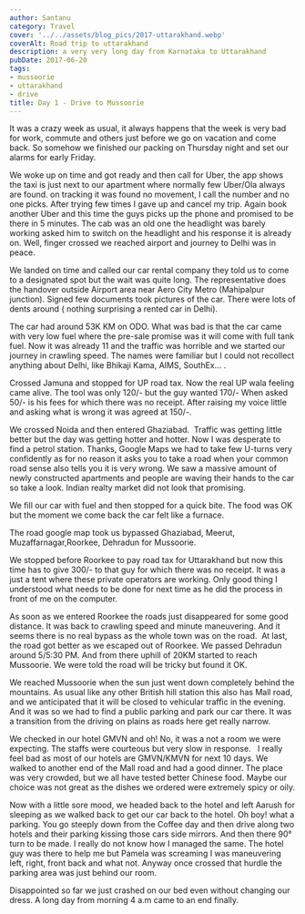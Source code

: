 ```yaml
---
author: Santanu
category: Travel
cover: '../../assets/blog_pics/2017-uttarakhand.webp'
coverAlt: Road trip to uttarakhand
description: a very very long day from Karnataka to Uttarakhand
pubDate: 2017-06-20
tags:
- mussoorie
- uttarakhand
- drive
title: Day 1 - Drive to Mussoorie
---
```


It was a crazy week as usual, it always happens that the week is very bad for work, commute and others just before we go on vacation and come back. So somehow we finished our packing on Thursday night and set our alarms for early Friday.

We woke up on time and got ready and then call for Uber, the app shows the taxi is just next to our apartment where normally few Uber/Ola always are found. on tracking it was found no movement, I call the number and no one picks. After trying few times I gave up and cancel my trip. Again book another Uber and this time the guys picks up the phone and promised to be there in 5 minutes. The cab was an old one the headlight was barely working asked him to switch on the headlight and his response it is already on. Well, finger crossed we reached airport and journey to Delhi was in peace.  


We landed on time and called our car rental company they told us to come to a designated spot but the wait was quite long. The representative does the handover outside Airport area near Aero City Metro (Mahipalpur junction). Signed few documents took pictures of the car. There were lots of dents around ( nothing surprising a rented car in Delhi). 

The car had around 53K KM on ODO. What was bad is that the car came with very low fuel where the pre-sale promise was it will come with full tank fuel. Now it was already 11 and the traffic was horrible and we started our journey in crawling speed. The names were familiar but I could not recollect anything about Delhi, like Bhikaji Kama, AIMS, SouthEx... .

Crossed Jamuna and stopped for UP road tax. Now the real UP wala feeling came alive. The tool was only 120/- but the guy wanted 170/- When asked 50/- is his fees for which there was no receipt. After raising my voice little and asking what is wrong it was agreed at 150/-. 

We crossed Noida and then entered Ghaziabad.  Traffic was getting little better but the day was getting hotter and hotter. Now I was desperate to find a petrol station. Thanks, Google Maps we had to take few U-turns very confidently as for no reason it asks you to take a road when your common road sense also tells you it is very wrong. We saw a massive amount of newly constructed apartments and people are waving their hands to the car so take a look. Indian realty market did not look that promising.  

We fill our car with fuel and then stopped for a quick bite. The food was OK but the moment we come back the car felt like a furnace.

The road google map took us bypassed Ghaziabad, Meerut, Muzaffarnagar,Roorkee, Dehradun for Mussoorie. 

We stopped before Roorkee to pay road tax for Uttarakhand but now this time has to give 300/- to that guy for which there was no receipt. It was a just a tent where these private operators are working. Only good thing I understood what needs to be done for next time as he did the process in front of me on the computer. 


As soon as we entered Roorkee the roads just disappeared for some good distance. It was back to crawling speed and minute maneuvering. And it seems there is no real bypass as the whole town was on the road.  At last, the road got better as we escaped out of Roorkee. We passed Dehradun around 5/5:30 PM. And from there uphill of 20KM started to
reach Mussoorie. We were told the road will be tricky but found it OK.

We reached Mussoorie when the sun just went down completely behind the mountains. As
usual like any other British hill station this also has Mall road, and we anticipated that it will be closed to vehicular traffic in the evening. And it was so we had to find a public parking and park our car there. It was a transition from the driving on plains as roads here get really narrow.

We checked in our hotel GMVN and oh! No, it was a not a room we were expecting. The staffs were courteous but very slow in response.   I really feel bad as most of our hotels are GMVN/KMVN for next 10 days. We walked to another end of the Mall road and had a good dinner. The place was very crowded, but we all have tested better Chinese food. Maybe our choice was not great as the dishes we ordered were extremely spicy or
oily. 

Now with a little sore mood, we headed back to the hotel and left Aarush for sleeping as we walked back to get our car back to the hotel. Oh boy! what a parking. You go steeply down from the Coffee day and then drive along two hotels and their parking kissing those cars side mirrors. And then there 90° turn to be made. I really do not know how I managed the same. The hotel guy was there to help me but Pamela was screaming I was maneuvering left, right, front back and what not. Anyway once crossed that hurdle the parking area was just behind our room.

Disappointed so far we just crashed on our bed even without changing our dress. A
long day from morning 4 a.m came to an end finally.